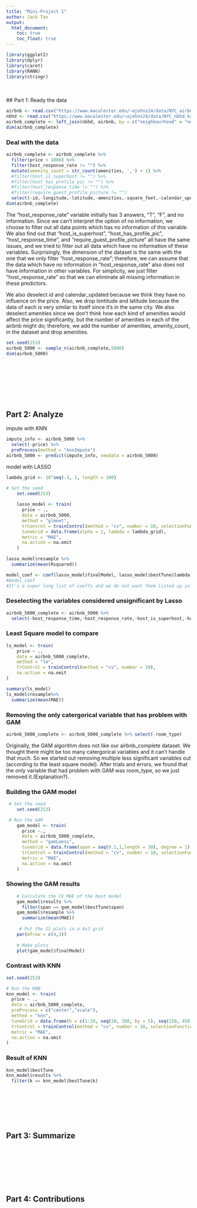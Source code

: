 ```yaml
---
title: "Mini-Project 1"
author: Jack Tan
output: 
  html_document:
    toc: true
    toc_float: true
---
```

```r
library(ggplot2)
library(dplyr)
library(caret)
library(RANN)
library(stringr)
```

\
\
## Part 1: Ready the data
```r
airbnb <- read.csv("https://www.macalester.edu/~ajohns24/data/NYC_airbnb_kaggle.csv")
nbhd <- read.csv("https://www.macalester.edu/~ajohns24/data/NYC_nbhd_kaggle.csv")
airbnb_complete <- left_join(nbhd, airbnb, by = c("neighbourhood" = "neighbourhood_cleansed"))
dim(airbnb_complete)
```




### Deal with the data
```r
airbnb_complete <- airbnb_complete %>% 
  filter(price < 1000) %>%
  filter(host_response_rate != "") %>%
  mutate(amenity_count = str_count(amenities, ',') + 1) %>%
  #filter(host_is_superhost != "") %>%
  #filter(host_has_profile_pic != "") %>%
  #filter(host_response_time != "") %>%
  #filter(require_guest_profile_picture != "")
  select(-id,-longitude,-latitude,-amenities,-square_feet,-calendar_updated)
dim(airbnb_complete)
```

The "host_response_rate" variable initially has 3 answers, "T", "F", and no information. Since we can't interpret the option of no information, we choose to filter out all data points which has no information of this vairable. We also find out that "host_is_superhost", "host_has_profile_pic", "host_response_time", and "require_guest_profile_picture" all have the same issues, and we tried to filter out all data which have no information of these variables. Surprisingly, the dimension of the dataset is the same with the one that we only filter "host_response_rate"; therefore, we can assume that the data which have no information in "host_response_rate" also does not have information in other variables. For simplicity, we just filter "host_response_rate" so that we can eliminate all missing information in these predictors.

We also deselect id and calendar_updated because we think they have no influence on the price. Also, we drop lontitude and latitude because the data of each is very similar to itself since it's in the same city. We also deselect amenities since we don't think how each kind of amenities would affect the price significantly, but the number of amenities in each of the airbnb might do; therefore, we add the number of amenities, amenity_count, in the dataset and drop amenities.

```r
set.seed(253)
airbnb_5000 <- sample_n(airbnb_complete,5000)
dim(airbnb_5000)
```

\
\
\
\
\
\



## Part 2: Analyze
impute with KNN
```r
impute_info <- airbnb_5000 %>%
  select(-price) %>%
  preProcess(method = "knnImpute")
airbnb_5000 <- predict(impute_info, newdata = airbnb_5000)
```

model with LASSO
```r
lambda_grid <- 10^seq(-3, 1, length = 100)

# Set the seed 
    set.seed(253)
    
    lasso_model <- train(
      price ~ .,
      data = airbnb_5000,
      method = "glmnet",
      trControl = trainControl(method = "cv", number = 10, selectionFunction = "best"),
      tuneGrid = data.frame(alpha = 1, lambda = lambda_grid),
      metric = "MAE",
      na.action = na.omit
    )
    
lasso_model$resample %>% 
  summarize(mean(Rsquared))
```

```r
model_coef <- coef(lasso_model$finalModel, lasso_model$bestTune$lambda)
#model_coef 
#It's a super long list of coeffs and we do not want them listed up in the report.
```

### Deselecting the variables considered unsignificant by Lasso
```r
airbnb_5000_complete <- airbnb_5000 %>% 
  select(-host_response_time,-host_response_rate,-host_is_superhost,-host_has_profile_pic,-is_location_exact,-property_type,-beds,-bed_type,-maximum_nights,-cancellation_policy,-require_guest_profile_picture,-neighbourhood)
```

### Least Square model to compare
```r
ls_model <- train(
    price ~ .,
    data = airbnb_5000_complete,
    method = "lm",
    trControl = trainControl(method = "cv", number = 10),
    na.action = na.omit
)

summary(ls_model)
ls_model$resample%>%
  summarize(mean(MAE))
```

### Removing the only catergorical variable that has problem with GAM
```r
airbnb_5000_complete <- airbnb_5000_complete %>% select(-room_type)
```
Originally, the GAM algorithm does not like our airbnb_complete dataset. We thought there might be too many catergorical variables and it can't handle that much. So we started out removing multiple less significant variables out (according to the least square model). After trials and errors, we found that the only variable that had problem with GAM was room_type, so we just removed it.(Explanation?).

### Building the GAM model
```r
 # Set the seed
    set.seed(253)

 # Run the GAM
    gam_model <- train(
      price ~.,
      data = airbnb_5000_complete,
      method = "gamLoess",
      tuneGrid = data.frame(span = seq(0.1,1,length = 30), degree = 1),
      trControl = trainControl(method = "cv", number = 10, selectionFunction = "best"),
      metric = "MAE",
      na.action = na.omit
    )
```

### Showing the GAM results
```r
    # Calculate the CV MAE of the best model
    gam_model$results %>% 
      filter(span == gam_model$bestTune$span)
    gam_model$resample %>% 
      summarize(mean(MAE))
    
     # Put the 11 plots in a 4x3 grid
    par(mfrow = c(4,3))
    
    # Make plots
    plot(gam_model$finalModel)
```

### Contrast with KNN
```r
set.seed(253)

# Run the KNN
knn_model <- train(
  price ~ .,
  data = airbnb_5000_complete,
  preProcess = c("center","scale"),
  method = "knn",
  tuneGrid = data.frame(k = c(1:19, seq(20, 100, by = 5), seq(150, 450, by = 50))),
  trControl = trainControl(method = "cv", number = 10, selectionFunction = "best"),
  metric = "MAE",
  na.action = na.omit
)
```

### Result of KNN
```r

knn_model$bestTune
knn_model$results %>% 
  filter(k == knn_model$bestTune$k)
```

\
\
\
\
\



## Part 3: Summarize



\
\
\
\
\
\



## Part 4: Contributions



